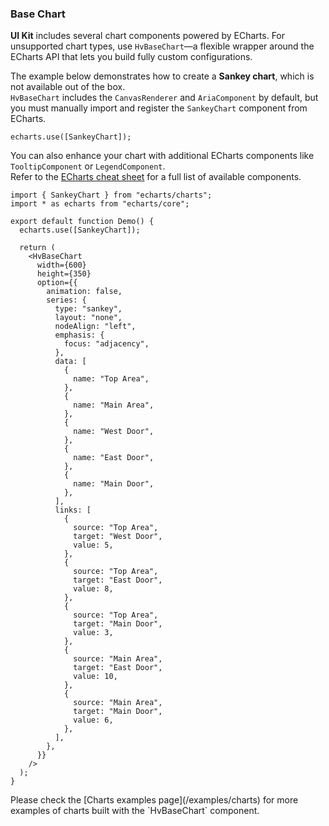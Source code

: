 
### Base Chart

**UI Kit** includes several chart components powered by ECharts. For unsupported chart types, use `HvBaseChart`—a flexible wrapper around the ECharts API that lets you build fully custom configurations.

The example below demonstrates how to create a **Sankey chart**, which is not available out of the box.  
`HvBaseChart` includes the `CanvasRenderer` and `AriaComponent` by default, but you must manually import and register the `SankeyChart` component from ECharts.

```tsx
echarts.use([SankeyChart]);
```

You can also enhance your chart with additional ECharts components like `TooltipComponent` or `LegendComponent`.  
Refer to the [ECharts cheat sheet](https://echarts.apache.org/en/cheat-sheet.html) for a full list of available components.

```tsx live
import { SankeyChart } from "echarts/charts";
import * as echarts from "echarts/core";

export default function Demo() {
  echarts.use([SankeyChart]);

  return (
    <HvBaseChart
      width={600}
      height={350}
      option={{
        animation: false,
        series: {
          type: "sankey",
          layout: "none",
          nodeAlign: "left",
          emphasis: {
            focus: "adjacency",
          },
          data: [
            {
              name: "Top Area",
            },
            {
              name: "Main Area",
            },
            {
              name: "West Door",
            },
            {
              name: "East Door",
            },
            {
              name: "Main Door",
            },
          ],
          links: [
            {
              source: "Top Area",
              target: "West Door",
              value: 5,
            },
            {
              source: "Top Area",
              target: "East Door",
              value: 8,
            },
            {
              source: "Top Area",
              target: "Main Door",
              value: 3,
            },
            {
              source: "Main Area",
              target: "East Door",
              value: 10,
            },
            {
              source: "Main Area",
              target: "Main Door",
              value: 6,
            },
          ],
        },
      }}
    />
  );
}
```

<Callout type="info">
  Please check the [Charts examples page](/examples/charts) for more examples of
  charts built with the `HvBaseChart` component.
</Callout>

